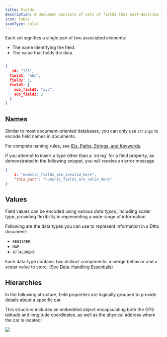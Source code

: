 ```yaml
---
title: Fields
description: A document consists of sets of fields that self-describe the data it encodes.
icon: table
iconType: solid
---
```


Each set signifies a single pair of two associated elements:

- The name identifying the field.
- The value that holds the data.

```json Ditto Document

{
  _id: "123",
  field1: "abc",
  field2: 1,
  field3: {
    sub_field1: "xyz",
    sub_field2: 2
  }
}
```

## Names

Similar to most document-oriented databases, you can only use `strings` to encode field names in documents.

For complete naming rules, see [IDs, Paths, Strings, and Keywords](/v4-8/document-model/fields#4Y_JMJedQeq0-0uDNcJcQ).

<Warning>
If you attempt to insert a type other than a `string` for a field property, as demonstrated in the following snippet, you will receive an error message.
</Warning>


```json
{
    1: "numeric_fields_are_invalid_here",
    "this_part": "numeric_fields_are_valid_here"
}
```
## Values

Field values can be encoded using various *data types*, including scalar type, providing flexibility in representing a wide range of information.

Following are the data types you can use to represent information in a Ditto document:

- `REGISTER`
- `MAP`
- `ATTACHMENT`

Each data type contains two distinct components: a merge behavior and a scalar value to store. (See [Data-Handling Essentials](/v4-8/document-model/fields#Z6tbFllqieU_CtkJR845E))

## Hierarchies

In the following structure, field properties are logically grouped to provide details about a specific car.

This structure includes an embedded object encapsulating both the GPS latitude and longitude coordinates, as well as the physical address where the car is located:

<Frame>
  <img src="/images/v4.8/doc-model.webp"/>
</Frame>
